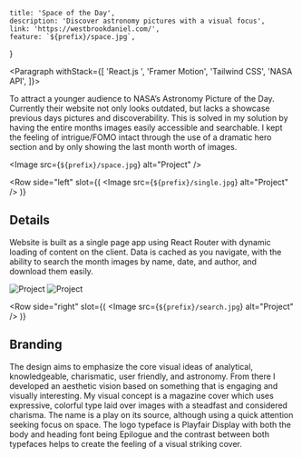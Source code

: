 
	title: 'Space of the Day',
	description: 'Discover astronomy pictures with a visual focus',
	link: 'https://westbrookdaniel.com/',
	feature: `${prefix}/space.jpg`,
}

<Portfolio data={metadata}>


<Paragraph withStack={[
	'React.js ',
	'Framer Motion',
	'Tailwind CSS',
	'NASA API',
]}>


To attract a younger audience to NASA’s Astronomy Picture of the Day. Currently
their website not only looks outdated, but lacks a showcase previous days pictures
and discoverability. This is solved in my solution by having the entire months
images easily accessible and searchable. I kept the feeling of intrigue/FOMO
intact through the use of a dramatic hero section and by only showing the last
month worth of images.

</Paragraph>


<Image src={`${prefix}/space.jpg`} alt="Project" />

<Row 
	side="left" 
	slot={(
		<Image src={`${prefix}/single.jpg`} alt="Project" />
	)}
>


## Details

Website is built as a single page app using React Router with dynamic 
loading of content on the client. Data is cached as you navigate, with 
the ability to search the month images by name, date, and author, and 
download them easily.

</Row>


<Gallery>
	<Image src={`${prefix}/mobile.jpg`} alt="Project" />
	<Image src={`${prefix}/about.jpg`} alt="Project" />
</Gallery>

<Row 
	side="right" 
	slot={(
		<Image src={`${prefix}/search.jpg`} alt="Project" />
	)}
>


## Branding

The design aims to emphasize the core visual ideas of analytical, 
knowledgeable, charismatic, user friendly, and astronomy. From 
there I developed an aesthetic vision based on something that is 
engaging and visually interesting. My visual concept is a magazine 
cover which uses expressive, colorful type laid over images with a 
steadfast and considered charisma. The name is a play on its source, 
although using a quick attention seeking focus on space. The logo 
typeface is Playfair Display with both the body and heading font 
being Epilogue and the contrast between both typefaces helps to 
create the feeling of a visual striking cover.

</Row>


</Portfolio>

